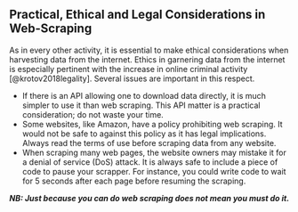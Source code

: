 ## **Practical, Ethical and Legal Considerations in Web-Scraping**

As in every other activity, it is essential to make ethical considerations when harvesting data from the internet. Ethics in garnering data from the internet is especially pertinent with the increase in online criminal activity [@krotov2018legality]. Several issues are important in this respect.

- If there is an API allowing one to download data directly, it is much simpler to use it than web scraping. This API matter is a practical consideration; do not waste your time. 
- Some websites, like Amazon, have a policy prohibiting web scraping. It would not be safe to against this policy as it has legal implications. Always read the terms of use before scraping data from any website. 
- When scraping many web pages, the website owners may mistake it for a denial of service (DoS) attack. It is always safe to include a piece of code to pause your scrapper. For instance, you could write code to wait for 5 seconds after each page before resuming the scraping. 

***NB: Just because you can do web scraping does not mean you must do it. ***